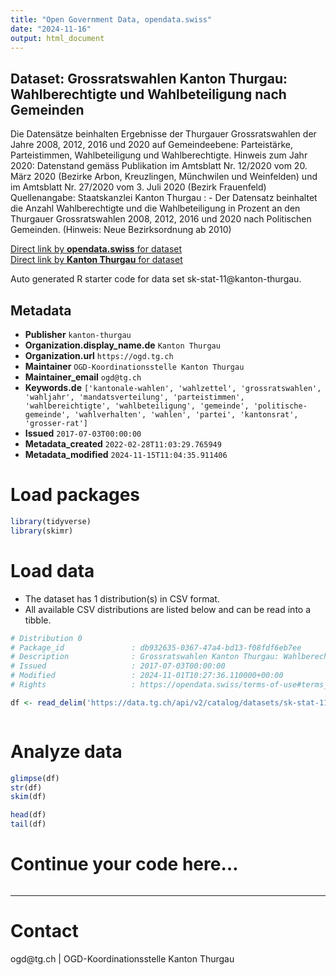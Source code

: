 ```yaml
---
title: "Open Government Data, opendata.swiss"
date: "2024-11-16"
output: html_document
---
```


## Dataset: Grossratswahlen Kanton Thurgau: Wahlberechtigte und Wahlbeteiligung nach Gemeinden

Die Datensätze beinhalten Ergebnisse der Thurgauer Grossratswahlen der Jahre 2008, 2012, 2016 und 2020 auf Gemeindeebene: Parteistärke, Parteistimmen, Wahlbeteiligung und Wahlberechtigte.
Hinweis zum Jahr 2020: Datenstand gemäss Publikation im Amtsblatt Nr. 12/2020 vom 20. März 2020 (Bezirke Arbon, Kreuzlingen, Münchwilen und Weinfelden) und im Amtsblatt Nr. 27/2020 vom 3. Juli 2020 (Bezirk Frauenfeld)
Quellenangabe: Staatskanzlei Kanton Thurgau
: -  Der Datensatz beinhaltet die Anzahl Wahlberechtigte und die Wahlbeteiligung in Prozent an den Thurgauer Grossratswahlen 2008, 2012, 2016 und 2020 nach Politischen Gemeinden.
(Hinweis: Neue Bezirksordnung ab 2010)

[Direct link by **opendata.swiss** for dataset](https://opendata.swiss/de/dataset/grossratswahlen-kanton-thurgau-wahlberechtigte-und-wahlbeteiligung-nach-gemeinden)<br>
[Direct link by **Kanton Thurgau** for dataset](https://data.tg.ch/explore/dataset/sk-stat-11/)

Auto generated R starter code for data set sk-stat-11@kanton-thurgau.

## Metadata

- **Publisher** `kanton-thurgau`
- **Organization.display_name.de** `Kanton Thurgau`
- **Organization.url** `https://ogd.tg.ch`
- **Maintainer** `OGD-Koordinationsstelle Kanton Thurgau`
- **Maintainer_email** `ogd@tg.ch`
- **Keywords.de** `['kantonale-wahlen', 'wahlzettel', 'grossratswahlen', 'wahljahr', 'mandatsverteilung', 'parteistimmen', 'wahlbereichtigte', 'wahlbeteiligung', 'gemeinde', 'politische-gemeinde', 'wahlverhalten', 'wahlen', 'partei', 'kantonsrat', 'grosser-rat']`
- **Issued** `2017-07-03T00:00:00`
- **Metadata_created** `2022-02-28T11:03:29.765949`
- **Metadata_modified** `2024-11-15T11:04:35.911406`


# Load packages

```r

library(tidyverse)
library(skimr)

```

# Load data

-   The dataset has 1 distribution(s) in CSV format.
-   All available CSV distributions are listed below and can be read into a tibble.

```r

# Distribution 0
# Package_id               : db932635-0367-47a4-bd13-f08fdf6eb7ee
# Description              : Grossratswahlen Kanton Thurgau: Wahlberechtigte und Wahlbeteiligung nach Gemeinden (csv)
# Issued                   : 2017-07-03T00:00:00
# Modified                 : 2024-11-01T10:27:36.110000+00:00
# Rights                   : https://opendata.swiss/terms-of-use#terms_by

df <- read_delim('https://data.tg.ch/api/v2/catalog/datasets/sk-stat-11/exports/csv?use_labels=true')



```

# Analyze data

```r

glimpse(df)
str(df)
skim(df)

head(df)
tail(df)

```

# Continue your code here...

```r

```

------------------------------------------------------------------------

# Contact

ogd@tg.ch | OGD-Koordinationsstelle Kanton Thurgau
